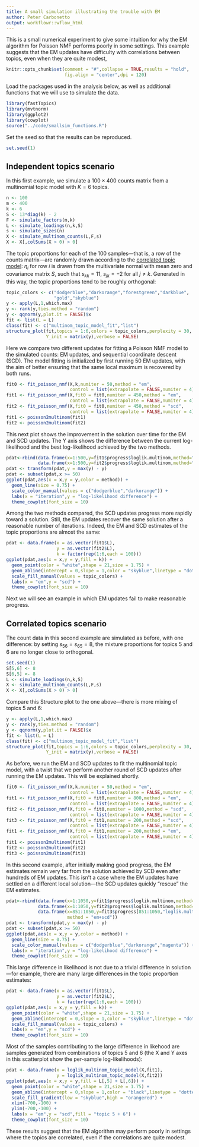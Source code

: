 ```yaml
---
title: A small simulation illustrating the trouble with EM
author: Peter Carbonetto
output: workflowr::wflow_html
---
```


This is a small numerical experiment to give some intuition for why
the EM algorithm for Poisson NMF performs poorly in some settings.
This example suggests that the EM updates have difficulty with
correlations between topics, even when they are quite modest,

```r
knitr::opts_chunk$set(comment = "#",collapse = TRUE,results = "hold",
                      fig.align = "center",dpi = 120)
```

Load the packages used in the analysis below, as well as additional
functions that we will use to simulate the data.

```r
library(fastTopics)
library(mvtnorm)
library(ggplot2)
library(cowplot)
source("../code/smallsim_functions.R")
```

Set the seed so that the results can be reproduced.

```r
set.seed(1)
```

Independent topics scenario
---------------------------

In this first example, we simulate a $100 \times 400$ counts matrix
from a multinomial topic model with $K = 6$ topics.

```r
n <- 100
m <- 400
k <- 6
S <- 13*diag(k) - 2
F <- simulate_factors(m,k)
L <- simulate_loadings(n,k,S)
s <- simulate_sizes(n)
X <- simulate_multinom_counts(L,F,s)
X <- X[,colSums(X > 0) > 0]
```

The topic proportions for each of the 100 samples---that is, a row of
the counts matrix---are randomly drawn according to the
[correlated topic model](https://doi.org/10.1214/07-AOAS114): $\eta_i$
for row $i$ is drawn from the multivariate normal with mean zero and
covariance matrix $S$, such that $s_{kk} = 11$, $s_{jk} = -2$ for all
$j \neq k$. Generated in this way, the topic proportions tend to be
roughly orthogonal:

```r
topic_colors <- c("dodgerblue","darkorange","forestgreen","darkblue",
                  "gold","skyblue")
y <- apply(L,1,which.max)
y <- rank(y,ties.method = "random")
y <- qqnorm(y,plot.it = FALSE)$x
fit <- list(L = L)
class(fit) <- c("multinom_topic_model_fit","list")
structure_plot(fit,topics = 1:6,colors = topic_colors,perplexity = 30,
               Y_init = matrix(y),verbose = FALSE)
```

Here we compare two different updates for fitting a Poisson NMF model
to the simulated counts: EM updates, and sequential coordinate descent
(SCD). The model fitting is initialized by first running 50 EM
updates, with the aim of better ensuring that the same local maximum
is recovered by both runs.

```r
fit0 <- fit_poisson_nmf(X,k,numiter = 50,method = "em",
                        control = list(extrapolate = FALSE,numiter = 4))
fit1 <- fit_poisson_nmf(X,fit0 = fit0,numiter = 450,method = "em",
                        control = list(extrapolate = FALSE,numiter = 4))
fit2 <- fit_poisson_nmf(X,fit0 = fit0,numiter = 450,method = "scd",
                        control = list(extrapolate = FALSE,numiter = 4))
fit1 <- poisson2multinom(fit1)
fit2 <- poisson2multinom(fit2)
```

This next plot shows the improvement in the solution over time for the
EM and SCD updates. The Y axis shows the difference between the
current log-likelihood and the best log-likelihood achieved by the two
methods.

```r
pdat<-rbind(data.frame(x=1:500,y=fit1$progress$loglik.multinom,method="em"),
            data.frame(x=1:500,y=fit2$progress$loglik.multinom,method="scd"))
pdat <- transform(pdat,y = max(y) - y)
pdat <- subset(pdat,x >= 50)
ggplot(pdat,aes(x = x,y = y,color = method)) +
  geom_line(size = 0.75) +
  scale_color_manual(values = c("dodgerblue","darkorange")) +
  labs(x = "iteration",y = "log-likelihood difference") +
  theme_cowplot(font_size = 10)
```

Among the two methods compared, the SCD updates progress more rapidly
toward a solution. Still, the EM updates recover the same solution
after a reasonable number of iterations. Indeed, the EM and SCD
estimates of the topic proportions are almost the same:

```r
pdat <- data.frame(x = as.vector(fit1$L),
                   y = as.vector(fit2$L),
                   k = factor(rep(1:6,each = 100)))
ggplot(pdat,aes(x = x,y = y,fill = k)) +
  geom_point(color = "white",shape = 21,size = 1.75) +
  geom_abline(intercept = 0,slope = 1,color = "skyblue",linetype = "dotted") +
  scale_fill_manual(values = topic_colors) +
  labs(x = "em",y = "scd") +
  theme_cowplot(font_size = 10)
```

Next we will see an example in which EM updates fail to make
reasonable progress.

Correlated topics scenario
--------------------------

The count data in this second example are simulated as before, with
one difference: by setting $s_{56} = s_{65} = 8$, the mixture
proportions for topics 5 and 6 are no longer close to orthogonal.

```r
set.seed(1)
S[5,6] <- 8
S[6,5] <- 8
L <- simulate_loadings(n,k,S)
X <- simulate_multinom_counts(L,F,s)
X <- X[,colSums(X > 0) > 0]
```

Compare this Structure plot to the one above---there is more mixing of
topics 5 and 6:

```r
y <- apply(L,1,which.max)
y <- rank(y,ties.method = "random")
y <- qqnorm(y,plot.it = FALSE)$x
fit <- list(L = L)
class(fit) <- c("multinom_topic_model_fit","list")
structure_plot(fit,topics = 1:6,colors = topic_colors,perplexity = 30,
               Y_init = matrix(y),verbose = FALSE)
```

As before, we run the EM and SCD updates to fit the multinomial topic
model, with a twist that we perform another round of SCD updates after
running the EM updates. This will be explained shortly.

```r
fit0 <- fit_poisson_nmf(X,k,numiter = 50,method = "em",
                        control = list(extrapolate = FALSE,numiter = 4))
fit1 <- fit_poisson_nmf(X,fit0 = fit0,numiter = 800,method = "em",
                        control = list(extrapolate = FALSE,numiter = 4))
fit2 <- fit_poisson_nmf(X,fit0 = fit0,numiter = 1000,method = "scd",
                        control = list(extrapolate = FALSE,numiter = 4))
fit3 <- fit_poisson_nmf(X,fit0 = fit1,numiter = 200,method = "scd",
                        control = list(extrapolate = FALSE,numiter = 4))
fit1 <- fit_poisson_nmf(X,fit0 = fit1,numiter = 200,method = "em",
                        control = list(extrapolate = FALSE,numiter = 4))
fit1 <- poisson2multinom(fit1)
fit2 <- poisson2multinom(fit2)
fit3 <- poisson2multinom(fit3)
```

In this second example, after initially making good progress, the EM
estimates remain very far from the solution achieved by SCD even after
hundreds of EM updates. This isn't a case where the EM updates have
settled on a different local solution---the SCD updates quickly
"rescue" the EM estimates.

```r
pdat<-rbind(data.frame(x=1:1050,y=fit1$progress$loglik.multinom,method="em"),
            data.frame(x=1:1050,y=fit2$progress$loglik.multinom,method="scd"),
            data.frame(x=851:1050,y=fit3$progress[851:1050,"loglik.multinom"],
			           method = "em+scd"))
pdat <- transform(pdat,y = max(y) - y)
pdat <- subset(pdat,x >= 50)
ggplot(pdat,aes(x = x,y = y,color = method)) +
  geom_line(size = 0.75) +
  scale_color_manual(values = c("dodgerblue","darkorange","magenta")) +
  labs(x = "iteration",y = "log-likelihood difference") +
  theme_cowplot(font_size = 10)
```

This large difference in likelihood is not due to a trivial difference
in solution---for example, there are many large differences in the
topic proportion estimates:

```r
pdat <- data.frame(x = as.vector(fit1$L),
                   y = as.vector(fit2$L),
                   k = factor(rep(1:6,each = 100)))
ggplot(pdat,aes(x = x,y = y,fill = k)) +
  geom_point(color = "white",shape = 21,size = 1.75) +
  geom_abline(intercept = 0,slope = 1,color = "skyblue",linetype = "dotted") +
  scale_fill_manual(values = topic_colors) +
  labs(x = "em",y = "scd") +
  theme_cowplot(font_size = 10)
```

Most of the samples contributing to the large difference in likehood
are samples generated from combinations of topics 5 and 6 (the X and Y
axes in this scatterplot show the per-sample log-likelihoods):

```r
pdat <- data.frame(x = loglik_multinom_topic_model(X,fit1),
                   y = loglik_multinom_topic_model(X,fit2))
ggplot(pdat,aes(x = x,y = y,fill = L[,5] + L[,6])) +
  geom_point(color = "white",shape = 21,size = 1.75) +
  geom_abline(intercept = 0,slope = 1,color = "black",linetype = "dotted") +
  scale_fill_gradient(low = "skyblue",high = "orangered") +
  xlim(-700,-100) +
  ylim(-700,-100) +
  labs(x = "em",y = "scd",fill = "topic 5 + 6") +
  theme_cowplot(font_size = 10)
```

These results suggest that the EM algorithm may perform poorly in
settings where the topics are correlated, even if the correlations are
quite modest.
